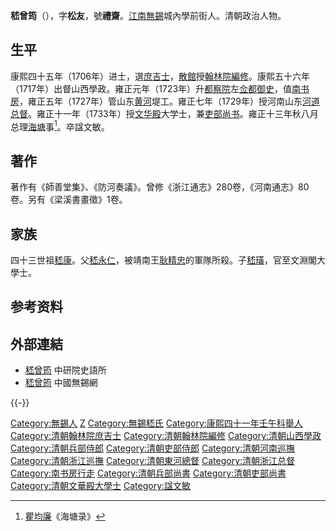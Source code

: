 {{Otheruses|other=名为嵇文敏的其他人物|嵇文敏}}
{{明清人物信息框
| 姓名 = 嵇曾筠
| 原名 =
| 圖片名稱= 嵇曾筠.jpg
| 圖片大小 = 200px
| 圖片說明 = 《滄浪亭五百名賢像》之嵇曾筠石刻像
| 最高職務 = 文華殿大學士吏部尚書
| 國家 = 大清
| 爵位 = 
| 籍貫 = [[江南省|江南]][[常州府|常州府]][[無錫縣|無錫縣]]
| 族裔 = 漢族
| 字號 = 字松友，號禮齋
| 諡號 = 文敏
| 出生日期 = 康熙九年（1670年）
| 出生地點 = [[江蘇|江蘇]][[無錫縣|無錫縣]]
| 逝世日期 = 乾隆三年（1738年）
| 逝世地點 = [[江蘇|江蘇]][[無錫縣|無錫縣]]
| 墓葬 = 
| 配偶 =
| 親屬 = （子）[[嵇璜|嵇璜]]<br>（孫）[[嵇承謙|嵇承謙]]
| 出身 = 
*康熙四十五年（1706年）丙戌科進士出身
| 經歷 = 
| 著作 =
}}

'''嵇曾筠'''（{{bd|1670年||1738年|catIdx=Ji}}），字'''松友'''，號'''禮齋'''。[[江南省|江南]][[無錫|無錫]]城內學前街人。清朝政治人物。

==生平==
康熙四十五年（1706年）进士，選[[庶吉士|庶吉士]]，[[散館|散館]]授[[翰林院|翰林院]][[編修|編修]]。康熙五十六年（1717年）出督山西學政。雍正元年（1723年）升[[都察院|都察院]]左[[佥都御史|佥都御史]]，值[[南书房|南书房]]，雍正五年（1727年）管山东[[黄河|黄河]]堤工。雍正七年（1729年）授河南山东[[河道总督|河道总督]]。雍正十一年（1733年）授[[文华殿|文华殿]]大学士，兼[[吏部尚书|吏部尚书]]。雍正十三年秋八月总理[[海塘|海塘]]事<ref>[[瞿均廉|瞿均廉]]《海塘录》</ref>。卒諡文敏。

==著作==
著作有《師善堂集》、《防河奏議》。曾修《浙江通志》280卷，《河南通志》80卷。另有《梁溪書畫徵》1卷。

==家族==
四十三世祖[[嵇康|嵇康]]。父[[嵇永仁|嵇永仁]]，被靖南王[[耿精忠|耿精忠]]的軍隊所殺。子[[嵇璜|嵇璜]]，官至文淵閣大學士。

== 参考资料 ==
{{reflist}}

==外部連結==
*[http://archive.ihp.sinica.edu.tw/ttscgi/ttsquery?0:17320118:mctauac:TM%3D%B4R%B4%BF%B8a 嵇曾筠] {{Wayback|url=http://archive.ihp.sinica.edu.tw/ttscgi/ttsquery?0:17320118:mctauac:TM%3D%B4R%B4%BF%B8a |date=20190519235430 }} 中研院史語所
*[https://web.archive.org/web/20110421043636/http://www.wuxi.gov.cn/web101/mlxc/csmp/mr/gd/211914.shtml 嵇曾筠] 中國無錫網

{{-}}
{{start box}}
{{s-off}}
{{succession box|[[何天培|何天培]]|[[石文焯|石文焯]]|[[清朝兵部尚书列表#兵部漢尚書|兵部漢尚書]]|<small>雍正六年二月庚戌－雍正六年四月乙巳<br>（1728年4月8日－1728年6月2日）</small>}}
{{succession box|[[宜兆熊|宜兆熊]]|[[勵廷儀|勵廷儀]]|[[清朝吏部尚书列表#吏部汉尚书|吏部漢尚書]]|<small>雍正六年四月乙巳－雍正十一年四月乙卯<br>（1728年6月2日－1733年5月17日）</small>}}
{{end box}}

{{康熙四十五年丙戌科殿試金榜}}

{{Authority control}}

{{DEFAULTSORT:Ji嵇}}
[[Category:無錫人|Category:無錫人]]
[[Category:嵇姓|Z]]
[[Category:無錫嵇氏|Category:無錫嵇氏]]
[[Category:康熙四十一年壬午科舉人|Category:康熙四十一年壬午科舉人]]
[[Category:清朝翰林院庶吉士|Category:清朝翰林院庶吉士]]
[[Category:清朝翰林院編修|Category:清朝翰林院編修]]
[[Category:清朝山西學政|Category:清朝山西學政]]
[[Category:清朝兵部侍郎|Category:清朝兵部侍郎]]
[[Category:清朝吏部侍郎|Category:清朝吏部侍郎]]
[[Category:清朝河南巡撫|Category:清朝河南巡撫]]
[[Category:清朝浙江巡撫|Category:清朝浙江巡撫]]
[[Category:清朝東河總督|Category:清朝東河總督]]
[[Category:清朝浙江总督|Category:清朝浙江总督]]
[[Category:南书房行走|Category:南书房行走]]
[[Category:清朝兵部尚書|Category:清朝兵部尚書]]
[[Category:清朝吏部尚書|Category:清朝吏部尚書]]
[[Category:清朝文華殿大學士|Category:清朝文華殿大學士]]
[[Category:諡文敏|Category:諡文敏]]